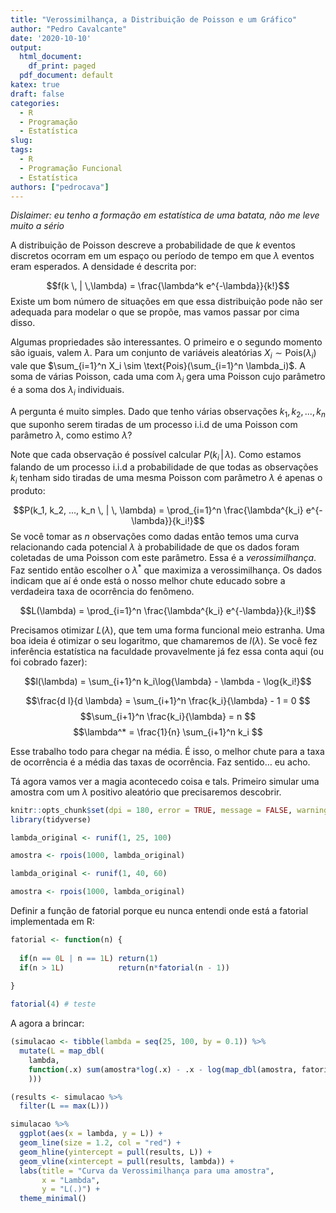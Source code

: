 ```yaml
---
title: "Verossimilhança, a Distribuição de Poisson e um Gráfico"
author: "Pedro Cavalcante"
date: '2020-10-10'
output:
  html_document:
    df_print: paged
  pdf_document: default
katex: true
draft: false
categories:
  - R
  - Programação
  - Estatística
slug: 
tags:
  - R
  - Programação Funcional
  - Estatística
authors: ["pedrocava"]
---
```


*Dislaimer: eu tenho a formação em estatística de uma batata, não me leve muito a sério*

A distribuição de Poisson descreve a probabilidade de que $k$ eventos discretos ocorram em um espaço ou período de tempo em que $\lambda$ eventos eram esperados. A densidade é descrita por:

$$f(k \, | \,\lambda) =  \frac{\lambda^k e^{-\lambda}}{k!}$$
Existe um bom número de situações em que essa distribuição pode não ser adequada para modelar o que se propõe, mas vamos passar por cima disso.

Algumas propriedades são interessantes. O primeiro e o segundo momento são iguais, valem $\lambda$. Para um conjunto de variáveis aleatórias $X_i \sim \text{Pois}(\lambda_i)$ vale que $\sum_{i=1}^n X_i \sim \text{Pois}(\sum_{i=1}^n \lambda_i)$. A soma de várias Poisson, cada uma com $\lambda_i$ gera uma Poisson cujo parâmetro é a soma dos $\lambda_i$ individuais.

A pergunta é muito simples. Dado que tenho várias observações $k_1, k_2, ..., k_n$ que suponho serem tiradas de um processo i.i.d de uma Poisson com parâmetro $\lambda$, como estimo $\lambda$?

Note que cada observação é possível calcular $P(k_i \, | \, \lambda)$. Como estamos falando de um processo i.i.d a probabilidade de que todas as observações $k_i$ tenham sido tiradas de uma mesma Poisson com parâmetro $\lambda$ é apenas o produto: 

$$P(k_1, k_2, ..., k_n \, | \, \lambda) = \prod_{i=1}^n \frac{\lambda^{k_i} e^{-\lambda}}{k_i!}$$
Se você tomar as $n$ observações como dadas então temos uma curva relacionando cada potencial $\lambda$ à probabilidade de que os dados foram coletadas de uma Poisson com este parâmetro. Essa é a _verossimilhança_. Faz sentido então escolher o $\lambda^*$ que maximiza a verossimilhança. Os dados indicam que aí é onde está o nosso melhor chute educado sobre a verdadeira taxa de ocorrência do fenômeno. 

$$L(\lambda) = \prod_{i=1}^n \frac{\lambda^{k_i} e^{-\lambda}}{k_i!}$$

Precisamos otimizar $L(\lambda)$, que tem uma forma funcional meio estranha. Uma boa ideia é otimizar o seu logaritmo, que chamaremos de $l(\lambda)$. Se você fez inferência estatística na faculdade provavelmente já fez essa conta aqui (ou foi cobrado fazer):

$$l(\lambda) = \sum_{i+1}^n k_i\log{\lambda}  - \lambda - \log{k_i!}$$


$$\frac{d l}{d \lambda} = \sum_{i+1}^n \frac{k_i}{\lambda} - 1 = 0 $$
$$\sum_{i+1}^n \frac{k_i}{\lambda}  = n $$
$$\lambda^* = \frac{1}{n} \sum_{i+1}^n k_i $$

Esse trabalho todo para chegar na média. É isso, o melhor chute para a taxa de ocorrência é a média das taxas de ocorrência. Faz sentido... eu acho.

Tá agora vamos ver a magia acontecedo coisa e tals. Primeiro simular uma amostra com um $\lambda$ positivo aleatório que precisaremos descobrir.

```R
knitr::opts_chunk$set(dpi = 180, error = TRUE, message = FALSE, warning = FALSE)
library(tidyverse)
```

```R
lambda_original <- runif(1, 25, 100)

amostra <- rpois(1000, lambda_original)
```

```R
lambda_original <- runif(1, 40, 60)

amostra <- rpois(1000, lambda_original)
```

Definir a função de fatorial porque eu nunca entendi onde está a fatorial implementada em R:

```R

fatorial <- function(n) {
  
  if(n == 0L | n == 1L) return(1)
  if(n > 1L)            return(n*fatorial(n - 1))
  
}

fatorial(4) # teste
```
A agora a brincar:

```R

(simulacao <- tibble(lambda = seq(25, 100, by = 0.1)) %>%
  mutate(L = map_dbl(
    lambda, 
    function(.x) sum(amostra*log(.x) - .x - log(map_dbl(amostra, fatorial)))
    )))

(results <- simulacao %>%
  filter(L == max(L)))

simulacao %>%
  ggplot(aes(x = lambda, y = L)) +
  geom_line(size = 1.2, col = "red") +
  geom_hline(yintercept = pull(results, L)) +
  geom_vline(xintercept = pull(results, lambda)) +
  labs(title = "Curva da Verossimilhança para uma amostra",
       x = "Lambda",
       y = "L(.)") +
  theme_minimal()

```

